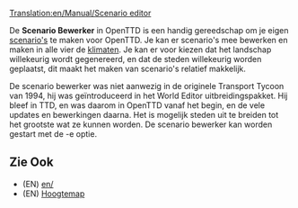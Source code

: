 [[Translation:en/Manual/Scenario editor]]

{{nl/Inhoudsopgave}}

De '''Scenario Bewerker''' in OpenTTD is een handig gereedschap om je eigen [[en/|scenario's]] te maken voor OpenTTD. Je kan er scenario's mee bewerken en maken in alle vier de [[nl/Manual/Klimaat|klimaten]]. Je kan er voor kiezen dat het landschap willekeurig wordt gegenereerd, en dat de steden willekeurig worden geplaatst, dit maakt het maken van scenario's relatief makkelijk. 

De scenario bewerker was niet aanwezig in de originele Transport Tycoon van 1994, hij was geïntroduceerd in het World Editor uitbreidingspakket. Hij bleef in TTD, en was daarom in OpenTTD vanaf het begin, en de vele updates en bewerkingen daarna. Het is mogelijk steden uit te breiden tot het grootste wat ze kunnen worden. De scenario bewerker kan worden gestart met de -e optie.

==Zie Ook==
* (EN) [[en/]]
* (EN) [[en/Manual/Heightmap|Hoogtemap]]